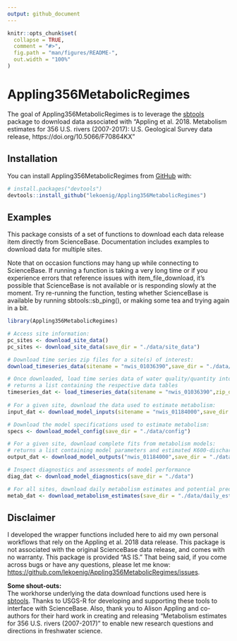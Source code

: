 ```yaml
---
output: github_document
---
```


<!-- README.md is generated from README.Rmd. Please edit that file -->

```r
knitr::opts_chunk$set(
  collapse = TRUE,
  comment = "#>",
  fig.path = "man/figures/README-",
  out.width = "100%"
)
```

# Appling356MetabolicRegimes

<!-- badges: start -->
<!-- badges: end -->

The goal of Appling356MetabolicRegimes is to leverage the [sbtools](https://github.com/USGS-R/sbtools) package to download data associated with "Appling et al. 2018. Metabolism estimates for 356 U.S. rivers (2007-2017): U.S. Geological Survey data release, https://doi.org/10.5066/F70864KX"  
  

## Installation

You can install Appling356MetabolicRegimes from [GitHub](https://github.com/) with:  

``` r
# install.packages("devtools")
devtools::install_github("lekoenig/Appling356MetabolicRegimes")
```


## Examples

This package consists of a set of functions to download each data release item directly from ScienceBase. Documentation includes examples to download data for multiple sites.  

Note that on occasion functions may hang up while connecting to ScienceBase. If running a function is taking a very long time or if you experience errors that reference issues with item_file_download, it's possible that ScienceBase is not available or is responding slowly at the moment. Try re-running the function, testing whether ScienceBase is available by running sbtools::sb_ping(), or making some tea and trying again in a bit.  

```r
library(Appling356MetabolicRegimes)

# Access site information:
pc_sites <- download_site_data()
pc_sites <- download_site_data(save_dir = "./data/site_data")

# Download time series zip files for a site(s) of interest:
download_timeseries_data(sitename = "nwis_01036390",save_dir = "./data/timeseries")

# Once downloaded, load time series data of water quality/quantity into R environment:
# returns a list containing the respective data tables
timeseries_dat <- load_timeseries_data(sitename = "nwis_01036390",zip_dir = "./data/timeseries")  
  
# For a given site, download the data used to estimate metabolism:
input_dat <- download_model_inputs(sitename = "nwis_01184000",save_dir = "./data/model_inputs")

# Download the model specifications used to estimate metabolism:
specs <- download_model_config(save_dir = "./data/config")

# For a given site, download complete fits from metabolism models:
# returns a list containing model parameters and estimated K600-discharge nodes
output_dat <- download_model_outputs("nwis_01184000",save_dir = "./data/model_outputs")

# Inspect diagnostics and assessments of model performance
diag_dat <- download_model_diagnostics(save_dir = "./data")

# For all sites, download daily metabolism estimates and potential predictor variables:
metab_dat <- download_metabolism_estimates(save_dir = "./data/daily_estimates")

```


## Disclaimer  

I developed the wrapper functions included here to aid my own personal workflows that rely on the Appling et al. 2018 data release. This package is not associated with the original ScienceBase data release, and comes with no warranty. This package is provided "AS IS." That being said, if you come across bugs or have any questions, please let me know: [https://github.com/lekoenig/Appling356MetabolicRegimes/issues](https://github.com/lekoenig/Appling356MetabolicRegimes/issues).  
    
**Some shout-outs:**  
The workhorse underlying the data download functions used here is [sbtools](https://github.com/USGS-R/sbtools). Thanks to USGS-R for developing and supporting these tools to interface with ScienceBase. Also, thank you to Alison Appling and co-authors for their hard work in creating and releasing "Metabolism estimates for 356 U.S. rivers (2007-2017)" to enable new research questions and directions in freshwater science. 






